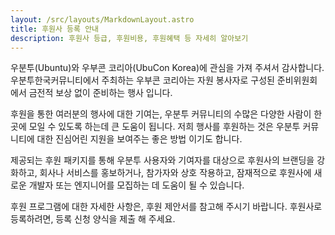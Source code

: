 ```yaml
---
layout: /src/layouts/MarkdownLayout.astro
title: 후원사 등록 안내
description: 후원사 등급, 후원비용, 후원혜택 등 자세히 알아보기
---
```

우분투(Ubuntu)와 우부콘 코리아(UbuCon Korea)에 관심을 가져 주셔서 감사합니다. 우분투한국커뮤니티에서 주최하는 우부콘 코리아는 자원 봉사자로 구성된 준비위원회에서 금전적 보상 없이 준비하는 행사 입니다.

후원을 통한 여러분의 행사에 대한 기여는, 우분투 커뮤니티의 수많은 다양한 사람이 한 곳에 모일 수 있도록 하는데 큰 도움이 됩니다. 저희 행사를 후원하는 것은 우분투 커뮤니티에 대한 진심어린 지원을 보여주는 좋은 방법 이기도 합니다.

제공되는 후원 패키지를 통해 우분투 사용자와 기여자를 대상으로 후원사의 브랜딩을 강화하고, 회사나 서비스를 홍보하거나, 참가자와 상호 작용하고, 잠재적으로 후원사에 새로운 개발자 또는 엔지니어를 모집하는 데 도움이 될 수 있습니다.

후원 프로그램에 대한 자세한 사항은, 후원 제안서를 참고해 주시기 바랍니다. 후원사로 등록하려면, 등록 신청 양식을 제출 해 주세요. 